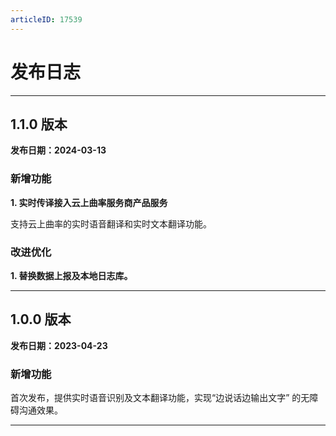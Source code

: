 ```yaml
---
articleID: 17539
---
```




# 发布日志

- - -

## 1.1.0 版本

**发布日期：2024-03-13**

<h3>新增功能</h3>

**1. 实时传译接入云上曲率服务商产品服务**

支持云上曲率的实时语音翻译和实时文本翻译功能。

<h3>改进优化</h3>

**1. 替换数据上报及本地日志库。**

---



## 1.0.0 版本

**发布日期：2023-04-23**

<h3>新增功能</h3>

首次发布，提供实时语音识别及文本翻译功能，实现“边说话边输出文字” 的无障碍沟通效果。

---
